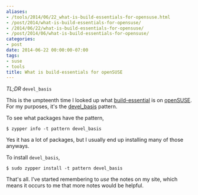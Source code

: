 ```yaml
---
aliases:
- /tools/2014/06/22_what-is-build-essentials-for-opensuse.html
- /post/2014/what-is-build-essentials-for-opensuse/
- /2014/06/22/what-is-build-essentials-for-opensuse/
- /post/2014/06/what-is-build-essentials-for-opensuse/
categories:
- post
date: 2014-06-22 00:00:00-07:00
tags:
- suse
- tools
title: What is build-essentials for openSUSE
---
```


*TL;DR* `devel_basis`
<!--more-->

[build-essential]: http://packages.ubuntu.com/trusty/build-essential
[openSUSE]: http://opensuse.org
[devel_basis]: http://software.opensuse.org/package/patterns-openSUSE-devel_basis

This is the umpteenth time I looked up what [build-essential][] is on [openSUSE][].
For my purposes, it's the [devel_basis][] pattern.

To see what packages have the pattern,

``` console
$ zypper info -t pattern devel_basis
```

Yes it has a lot of packages, but I usually end up installing many of those anyways.

To install `devel_basis`,

``` console
$ sudo zypper install -t pattern devel_basis
```

That's all. I've started remembering to *use* the notes on my site, which 
means it occurs to me that more notes would be helpful.